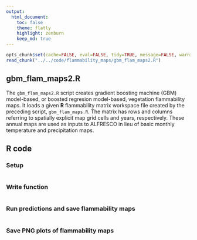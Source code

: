 ```yaml
---
output:
  html_document:
    toc: false
    theme: flatly
    highlight: zenburn
    keep_md: true
---
```


```r
opts_chunk$set(cache=FALSE, eval=FALSE, tidy=TRUE, message=FALSE, warning=FALSE)
read_chunk("../../code/flammability_maps/gbm_flam_maps2.R")
```

##
##
## gbm_flam_maps2.R

The `gbm_flam_maps2.R` script creates gradient boosting machine (GBM) model-based, or boosted regresion model-based, vegetation flammability maps.
It loads a given **R** flammability matrix workspace file created by the preceding script, `gbm_flam_maps.R`.
The matrix has rows and columns referring to spatially explicit map grid cells and years, respectively.
These annual maps are used as inputs to ALFRESCO in lieu of basic monthly temperature and precipitation maps.

## R code

### Setup

```r
```

### Write function
```r
```

### Run predictions and save flammability maps

```r
```

### Save PNG plots of flammability maps
```r
```
